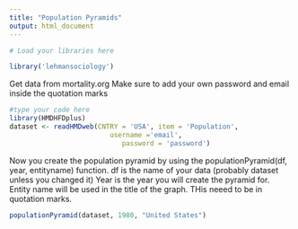 ```yaml
---
title: "Population Pyramids"
output: html_document
---
```





 
```r
# Load your libraries here

library('lehmansociology')

```

Get data from mortality.org
Make sure to add your own password and email inside the quotation marks
````r
#type your code here
library(HMDHFDplus)
dataset <- readHMDweb(CNTRY = 'USA', item = 'Population', 
                         username ='email', 
                            password = 'password')
````

Now you create the population pyramid by using the populationPyramid(df, year, entityname) function.
df is the name of your data (probably dataset unless you changed it)
Year is the year you will create the pyramid for.
Entity name will be used in the title of the graph. THis neeed to be in quotation marks.

```r

populationPyramid(dataset, 1980, "United States")
```

